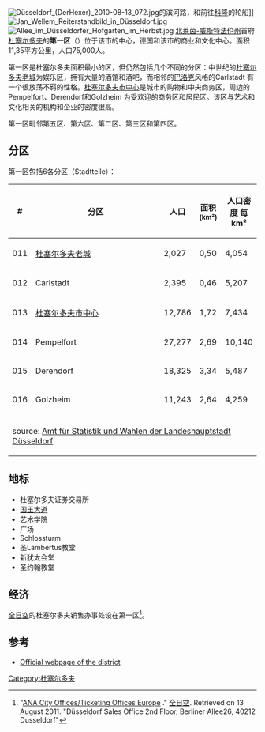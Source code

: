 {{Infobox Settlement
|name                   = 第一区 
|settlement_type        = 区
|image_skyline          = Düsseldorf, Königsallee.jpg
|imagesize              = 250px 
|image_caption          =  
|image_map              = Düsseldorf Stadtbezirk 01.svg
|mapsize                = 180px
|map_caption            = 红色为第一区
|subdivision_type       = 国家
|subdivision_name       = {{flag|Germany}}
|subdivision_type1      = 州
|subdivision_name1      = {{flag|North Rhine-Westphalia}}
|subdivision_type2      = 市
|subdivision_name2      = [[File:Flagge_der_Landeshauptstadt_Duesseldorf.svg|border]] [[杜塞尔多夫|杜塞尔多夫]]
|established_title      = 
|established_date       = 
|area_total_km2         = 11.35  
|elevation_m            = 
|population_total       = 75,746 
|population_as_of       = 2009年12月<ref>[http://www.duesseldorf.de/statistik/stadtforschung/download/stadtbezirke/stadtbezirk1.pdf Stadtbezirk 1] {{webarchive|url=https://web.archive.org/web/20120314012944/http://www.duesseldorf.de/statistik/stadtforschung/download/stadtbezirke/stadtbezirk1.pdf |date=2012-03-14 }}, Landeshauptstadt Düsseldorf, 2009 {{de icon}}</ref>
|population_density_km2 = 6673 
}}

[[File:Düsseldorf_(DerHexer)_2010-08-13_072.jpg|thumb]]的滨河路，和前往[[科隆|科隆]]的轮船]]
[[File:Jan_Wellem_Reiterstandbild_in_Düsseldorf.jpg|thumb]]
[[File:Allee_im_Düsseldorfer_Hofgarten_im_Herbst.jpg|thumb]] 
[[北莱茵-威斯特法伦州|北莱茵-威斯特法伦州]]首府[[杜塞尔多夫|杜塞尔多夫]]的'''第一区'''（{{Lang-de|Stadtbezirk 1}}）位于该市的中心，德国和该市的商业和文化中心。面积11,35平方公里，人口75,000人。

第一区是杜塞尔多夫面积最小的区，但仍然包括几个不同的分区：中世纪的[[杜塞尔多夫老城|杜塞尔多夫老城]]为娱乐区，拥有大量的酒馆和酒吧，而相邻的[[巴洛克|巴洛克]]风格的Carlstadt 有一个很放荡不羁的性格。[[杜塞尔多夫市中心|杜塞尔多夫市中心]]是城市的购物和中央商务区，周边的Pempelfort、Derendorf和Golzheim 为受欢迎的商务区和居民区。该区与艺术和文化相关的机构和企业的密度很高。
 
第一区毗邻第五区、第六区、第二区、第三区和第四区。

== 分区 ==
第一区包括6各分区（Stadtteile）： 
{| class="wikitable sortable"
|-----
!# 
! width="250px" | 分区 
! 人口
! 面积 <small>(km²)</small>
! 人口密度 每km²
|- align="right"
| align="left" | 011 || align="left" | [[杜塞尔多夫老城|杜塞尔多夫老城]] || 2,027 || 0,50 || 4,054 
|- align="right"
| align="left" | 012 || align="left" | Carlstadt || 2,395  || 0,46 || 5,207 
|- align="right"
| align="left" | 013 || align="left" | [[杜塞尔多夫市中心|杜塞尔多夫市中心]] || 12,786 || 1,72 || 7,434   
|- align="right"
| align="left" | 014 || align="left" | Pempelfort || 27,277 || 2,69 || 10,140   
|- align="right" 
| align="left" | 015 || align="left" | Derendorf || 18,325  || 3,34 || 5,487  
|- align="right"  
| align="left" | 016 || align="left" | Golzheim || 11,243 || 2,64 || 4,259  
|- align="right"
|- 
| colspan="6" | source: [https://web.archive.org/web/20120314013033/http://www.duesseldorf.de/statistik/stadtforschung/download/bevoelkerung/jb2010_05_02_01_59.pdf Amt für Statistik und Wahlen der Landeshauptstadt Düsseldorf] {{de icon}} 
|}
== 地标 ==
* 杜塞尔多夫证券交易所
* [[国王大道|国王大道]]
* 艺术学院
* 广场
* Schlossturm
* 圣Lambertus教堂
* 新犹太会堂
* 圣约翰教堂

==经济==
[[全日空|全日空]]的杜塞尔多夫销售办事处设在第一区<ref>"[http://www.ana.co.jp/eng/flights/ticketoffices/europe/index.html ANA City Offices/Ticketing Offices Europe] {{Wayback|url=http://www.ana.co.jp/eng/flights/ticketoffices/europe/index.html |date=20160304191928 }}." [[全日空|全日空]]. Retrieved on 13 August 2011. "Düsseldorf Sales Office 2nd Floor, Berliner Allee26, 40212 Dusseldorf"</ref>。

== 参考 ==
<references/>
* [https://web.archive.org/web/20100625033948/http://www.duesseldorf.de/bv/01/index.shtml Official webpage of the district] {{de icon}}
{{coord|51|13|N|6|46|E|region:DE-NW_type:city(126301)_source:kolossus-dewiki|display=title}}
[[Category:杜塞尔多夫|Category:杜塞尔多夫]]